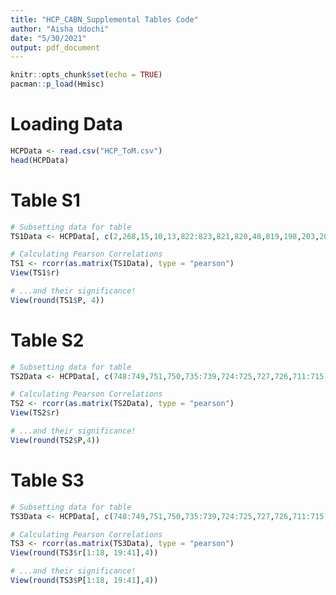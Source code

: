---
title: "HCP_CABN_Supplemental Tables Code"
author: "Aisha Udochi"
date: "5/30/2021"
output: pdf_document
---

```{r setup, include=FALSE}
knitr::opts_chunk$set(echo = TRUE)
pacman::p_load(Hmisc)
```

# Loading Data

```{r}
HCPData <- read.csv("HCP_ToM.csv")
head(HCPData)
```

# Table S1
```{r}
# Subsetting data for table
TS1Data <- HCPData[, c(2,268,15,10,13,822:823,821,820,48,819,198,203,208,213,218,223,228,233,238,243,248,253)]

# Calculating Pearson Correlations
TS1 <- rcorr(as.matrix(TS1Data), type = "pearson")
View(TS1$r)

# ...and their significance!
View(round(TS1$P, 4))
```

# Table S2
```{r}
# Subsetting data for table
TS2Data <- HCPData[, c(748:749,751,750,735:739,724:725,727,726,711:715)]

# Calculating Pearson Correlations
TS2 <- rcorr(as.matrix(TS2Data), type = "pearson")
View(TS2$r)

# ...and their significance!
View(round(TS2$P,4))
```

# Table S3
```{r}
# Subsetting data for table
TS3Data <- HCPData[, c(748:749,751,750,735:739,724:725,727,726,711:715,2,268,15,10,13,822:823,821,820,48,819,198,203,208,213,218,223,228,233,238,243,248,253)]

# Calculating Pearson Correlations
TS3 <- rcorr(as.matrix(TS3Data), type = "pearson")
View(round(TS3$r[1:18, 19:41],4))

# ...and their significance!
View(round(TS3$P[1:18, 19:41],4))
```
